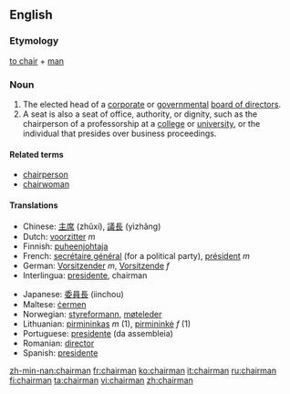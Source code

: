 ==English==
===Etymology===
[[chair#Verb|to chair]] + [[man]]
===Noun===
{{wikipedia}}{{en-noun|chairmen}}

#The elected head of a [[corporate]] or [[government]]al [[board of directors]].
#<!--something is wrong with this defn-->A seat is also a seat of office, authority, or dignity, such as the chairperson of a professorship at a [[college]] or [[university]], or the individual that presides over business proceedings. 

====Related terms====
*[[chairperson]]
*[[chairwoman]]

====Translations====
{{top}}
*Chinese: [[主席]] (zhǔxí), [[議長]] (yìzhǎng)
*Dutch: [[voorzitter]] ''m''
*Finnish: [[puheenjohtaja]]
*French: [[secrétaire général]] (for a political party), [[président]] ''m''
*German: [[Vorsitzender]] ''m'', [[Vorsitzende]] ''f''
*Interlingua: [[presidente]], chairman
{{mid}}
*Japanese: [[委員長]] (iinchou)
*Maltese: [[ċermen]]
*Norwegian: [[styreformann]], [[møteleder]]
*Lithuanian: [[pirmininkas]] ''m'' (1), [[pirmininkė]] ''f'' (1)
*Portuguese: [[presidente]] (da assembleia)
*Romanian: [[director]]
*Spanish: [[presidente]]
{{bottom}}

[[zh-min-nan:chairman]]
[[fr:chairman]]
[[ko:chairman]]
[[it:chairman]]
[[ru:chairman]]
[[fi:chairman]]
[[ta:chairman]]
[[vi:chairman]]
[[zh:chairman]]